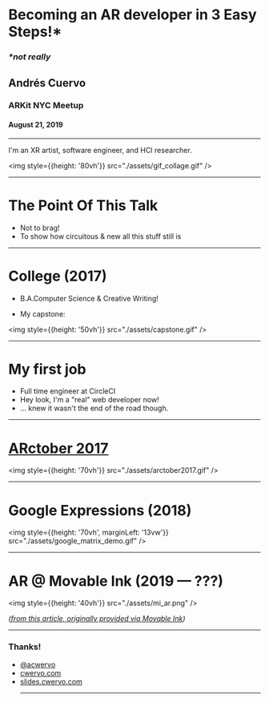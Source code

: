 
# Becoming an AR developer in 3 Easy Steps!*

### _*not really_

## Andrés Cuervo
### ARKit NYC Meetup
#### August 21, 2019

---

I'm an XR artist, software engineer, and HCI researcher.

<img style={{height: '80vh'}} src="./assets/gif_collage.gif" />

---

# The Point Of This Talk

- Not to brag!
- To show how circuitous & new all this stuff still is

---

# College (2017)

- B.A.Computer Science & Creative Writing!

- My capstone:

<img style={{height: '50vh'}} src="./assets/capstone.gif" />

---

# My first job

- Full time engineer at CircleCI
- Hey look, I'm a "real" web developer now!
- ... knew it wasn't the end of the road though.

---

# [ARctober 2017](https://medium.com/@cwervo/arctober-11da399199be)

<img style={{height: '70vh'}} src="./assets/arctober2017.gif" />

---

# Google Expressions (2018)

<img style={{height: '70vh', marginLeft: '13vw'}} src="./assets/google_matrix_demo.gif" />

---

# AR @ Movable Ink (2019 — ???)

<img style={{height: '40vh'}} src="./assets/mi_ar.png" />

_([from this article, originally provided via Movable Ink](https://techcrunch.com/2019/02/19/movable-ink-now-gives-marketers-the-ability-to-add-augmented-reality-to-campaigns/))_

---

<div style={{fontSize: "5rem"}}>
<h3>Thanks!</h3>
<ul>
    <li><a style={{color: "black"}} href="https://twitter.com/acwervo">@acwervo</a></li>
    <li><a style={{color: "black"}} href="https://cwervo.com">cwervo.com</a></li>
    <li><a style={{color: "black"}} href="https://slides.cwervo.com">slides.cwervo.com</a></li>
    <hr style={{borderColor: "#000"}}/>
</ul>
</div>
